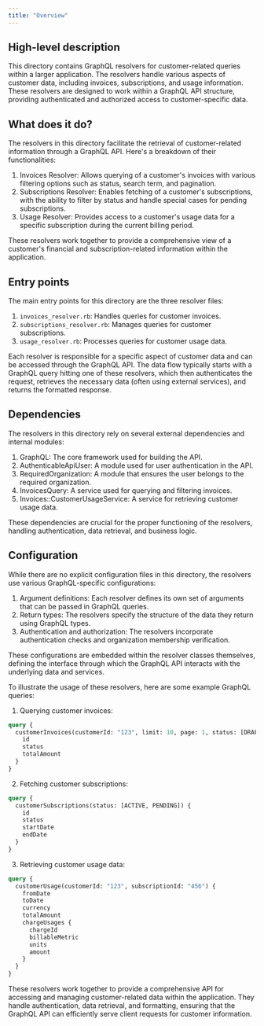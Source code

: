 ```yaml
---
title: "Overview"
---
```


## High-level description
This directory contains GraphQL resolvers for customer-related queries within a larger application. The resolvers handle various aspects of customer data, including invoices, subscriptions, and usage information. These resolvers are designed to work within a GraphQL API structure, providing authenticated and authorized access to customer-specific data.

## What does it do?
The resolvers in this directory facilitate the retrieval of customer-related information through a GraphQL API. Here's a breakdown of their functionalities:

1. Invoices Resolver: Allows querying of a customer's invoices with various filtering options such as status, search term, and pagination.
2. Subscriptions Resolver: Enables fetching of a customer's subscriptions, with the ability to filter by status and handle special cases for pending subscriptions.
3. Usage Resolver: Provides access to a customer's usage data for a specific subscription during the current billing period.

These resolvers work together to provide a comprehensive view of a customer's financial and subscription-related information within the application.

## Entry points
The main entry points for this directory are the three resolver files:

1. `invoices_resolver.rb`: Handles queries for customer invoices.
2. `subscriptions_resolver.rb`: Manages queries for customer subscriptions.
3. `usage_resolver.rb`: Processes queries for customer usage data.

Each resolver is responsible for a specific aspect of customer data and can be accessed through the GraphQL API. The data flow typically starts with a GraphQL query hitting one of these resolvers, which then authenticates the request, retrieves the necessary data (often using external services), and returns the formatted response.

## Dependencies
The resolvers in this directory rely on several external dependencies and internal modules:

1. GraphQL: The core framework used for building the API.
2. AuthenticableApiUser: A module used for user authentication in the API.
3. RequiredOrganization: A module that ensures the user belongs to the required organization.
4. InvoicesQuery: A service used for querying and filtering invoices.
5. Invoices::CustomerUsageService: A service for retrieving customer usage data.

These dependencies are crucial for the proper functioning of the resolvers, handling authentication, data retrieval, and business logic.

## Configuration
While there are no explicit configuration files in this directory, the resolvers use various GraphQL-specific configurations:

1. Argument definitions: Each resolver defines its own set of arguments that can be passed in GraphQL queries.
2. Return types: The resolvers specify the structure of the data they return using GraphQL types.
3. Authentication and authorization: The resolvers incorporate authentication checks and organization membership verification.

These configurations are embedded within the resolver classes themselves, defining the interface through which the GraphQL API interacts with the underlying data and services.

To illustrate the usage of these resolvers, here are some example GraphQL queries:

1. Querying customer invoices:
```graphql
query {
  customerInvoices(customerId: "123", limit: 10, page: 1, status: [DRAFT, FINALIZED]) {
    id
    status
    totalAmount
  }
}
```

2. Fetching customer subscriptions:
```graphql
query {
  customerSubscriptions(status: [ACTIVE, PENDING]) {
    id
    status
    startDate
    endDate
  }
}
```

3. Retrieving customer usage data:
```graphql
query {
  customerUsage(customerId: "123", subscriptionId: "456") {
    fromDate
    toDate
    currency
    totalAmount
    chargeUsages {
      chargeId
      billableMetric
      units
      amount
    }
  }
}
```

These resolvers work together to provide a comprehensive API for accessing and managing customer-related data within the application. They handle authentication, data retrieval, and formatting, ensuring that the GraphQL API can efficiently serve client requests for customer information.